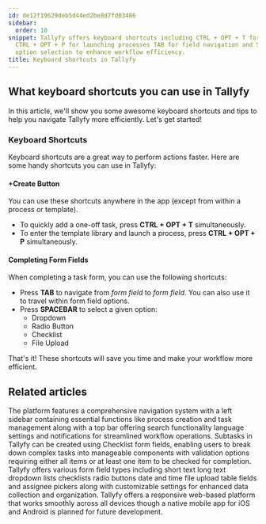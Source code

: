```yaml
---
id: de12f19629deb5d44ed2be8d7fd03486
sidebar:
  order: 10
snippet: Tallyfy offers keyboard shortcuts including CTRL + OPT + T for creating tasks
  CTRL + OPT + P for launching processes TAB for field navigation and SPACEBAR for
  option selection to enhance workflow efficiency.
title: Keyboard shortcuts in Tallyfy
---
```


## What keyboard shortcuts you can use in Tallyfy

In this article, we'll show you some awesome keyboard shortcuts and tips to help you navigate Tallyfy more efficiently. Let's get started!

### Keyboard Shortcuts

Keyboard shortcuts are a great way to perform actions faster. Here are some handy shortcuts you can use in Tallyfy:

#### +Create Button

You can use these shortcuts anywhere in the app (except from within a process or template).

- To quickly add a one-off task, press **CTRL + OPT + T** simultaneously.
- To enter the template library and launch a process, press **CTRL + OPT + P** simultaneously.

#### Completing Form Fields

When completing a task form, you can use the following shortcuts:

- Press **TAB** to navigate from _form field_ to _form field_. You can also use it to travel within form field options.
- Press **SPACEBAR** to select a given option:
  - Dropdown
  - Radio Button
  - Checklist
  - File Upload

That's it! These shortcuts will save you time and make your workflow more efficient.


## Related articles
<CardGrid>
<LinkTitleCard header="<b>Tutorials > Navigate Tallyfy</b>" href="/products/pro/tutorials/navigate-tallyfy/" > The platform features a comprehensive navigation system with a left sidebar containing essential functions like process creation and task management along with a top bar offering search functionality language settings and notifications for streamlined workflow operations. </LinkTitleCard>
<LinkTitleCard header="<b>Tasks > Create and use subtasks</b>" href="/products/pro/tracking-and-tasks/tasks/how-to-create-and-use-subtasks/" > Subtasks in Tallyfy can be created using Checklist form fields, enabling users to break down complex tasks into manageable components with validation options requiring either all items or at least one item to be checked for completion. </LinkTitleCard>
<LinkTitleCard header="<b>Tasks > Types of form fields</b>" href="/products/pro/tracking-and-tasks/tasks/what-are-form-fields-in-tallyfy/" > Tallyfy offers various form field types including short text long text dropdown lists checklists radio buttons date and time file upload table fields and assignee pickers along with customizable settings for enhanced data collection and organization. </LinkTitleCard>
<LinkTitleCard header="<b>Miscellaneous > Tallyfy on mobile devices</b>" href="/products/pro/miscellaneous/does-tallyfy-work-on-all-devices/" > Tallyfy offers a responsive web-based platform that works smoothly across all devices though a native mobile app for iOS and Android is planned for future development. </LinkTitleCard>
</CardGrid>